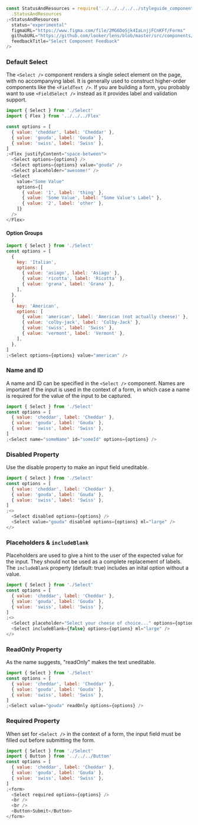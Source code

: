 ```js noeditor
const StatusAndResources = require('../../../../../styleguide_components/StatusAndResources')
  .StatusAndResources
;<StatusAndResources
  status="experimental"
  figmaURL="https://www.figma.com/file/2MG6DoSjk4IaLnjjFCnKFf/Forms"
  githubURL="https://github.com/looker/lens/blob/master/src/components/Form/Inputs/Select.tsx"
  feedbackTitle="Select Component Feedback"
/>
```

### Default Select

The `<Select />` component renders a single select element on the page, with no accompanying label. It is generally used to construct higher-order components like the `<FieldText />`. If you are building a form, you probably want to use `<FieldSelect />` instead as it provides label and validation support.

```js
import { Select } from './Select'
import { Flex } from '../../../Flex'

const options = [
  { value: 'cheddar', label: 'Cheddar' },
  { value: 'gouda', label: 'Gouda' },
  { value: 'swiss', label: 'Swiss' },
]
;<Flex justifyContent="space-between">
  <Select options={options} />
  <Select options={options} value="gouda" />
  <Select placeholder="awesome!" />
  <Select
    value="Some Value"
    options={[
      { value: '1', label: 'thing' },
      { value: 'Some Value', label: "Some Value's Label" },
      { value: '2', label: 'other' },
    ]}
  />
</Flex>
```

#### Option Groups

```js
import { Select } from './Select'
const options = [
  {
    key: 'Italian',
    options: [
      { value: 'asiago', label: 'Asiago' },
      { value: 'ricotta', label: 'Ricotta' },
      { value: 'grana', label: 'Grana' },
    ],
  },
  {
    key: 'American',
    options: [
      { value: 'american', label: 'American (not actually cheese)' },
      { value: 'colby-jack', label: 'Colby-Jack' },
      { value: 'swiss', label: 'Swiss' },
      { value: 'vermont', label: 'Vermont' },
    ],
  },
]
;<Select options={options} value="american" />
```

### Name and ID

A name and ID can be specified in the `<Select />` component. Names are important if the input is used in the context of a form, in which case a name is required for the value of the input to be captured.

```js
import { Select } from './Select'
const options = [
  { value: 'cheddar', label: 'Cheddar' },
  { value: 'gouda', label: 'Gouda' },
  { value: 'swiss', label: 'Swiss' },
]
;<Select name="someName" id="someId" options={options} />
```

### Disabled Property

Use the disable property to make an input field uneditable.

```js
import { Select } from './Select'
const options = [
  { value: 'cheddar', label: 'Cheddar' },
  { value: 'gouda', label: 'Gouda' },
  { value: 'swiss', label: 'Swiss' },
]
;<>
  <Select disabled options={options} />
  <Select value="gouda" disabled options={options} ml="large" />
</>
```

### Placeholders & `includeBlank`

Placeholders are used to give a hint to the user of the expected value for the input. They should not be used as a complete replacement of labels. The `includeBlank` property (default: true) includes an inital option without a value.

```js
import { Select } from './Select'
const options = [
  { value: 'cheddar', label: 'Cheddar' },
  { value: 'gouda', label: 'Gouda' },
  { value: 'swiss', label: 'Swiss' },
]
;<>
  <Select placeholder="Select your cheese of choice..." options={options} />
  <Select includeBlank={false} options={options} ml="large" />
</>
```

### ReadOnly Property

As the name suggests, "readOnly" makes the text uneditable.

```js
import { Select } from './Select'
const options = [
  { value: 'cheddar', label: 'Cheddar' },
  { value: 'gouda', label: 'Gouda' },
  { value: 'swiss', label: 'Swiss' },
]
;<Select value="gouda" readOnly options={options} />
```

### Required Property

When set for `<Select />` in the context of a form, the input field must be filled out before submitting the form.

```js
import { Select } from './Select'
import { Button } from '../../../Button'
const options = [
  { value: 'cheddar', label: 'Cheddar' },
  { value: 'gouda', label: 'Gouda' },
  { value: 'swiss', label: 'Swiss' },
]
;<form>
  <Select required options={options} />
  <br />
  <br />
  <Button>Submit</Button>
</form>
```
